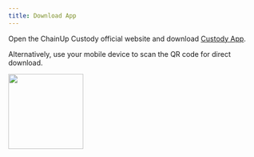 ```yaml
---
title: Download App
---
```


Open the ChainUp Custody official website and download [Custody App](https://custody.chainup.com/download/).

Alternatively, use your mobile device to scan the QR code for direct download.

<div className="w-full flex items-center justify-center">
    <img src="/images/quickstart/download2.png" width="150"/>
</div>